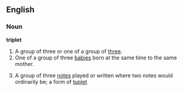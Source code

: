 ==English==
===Noun===
'''triplet'''
#A group of three or one of a group of [[three]].
#One of a group of three [[babies]] born at the same time to the same mother.
#{{music}} A group of three [[notes]] played or written where two notes would ordinarily be; a form of [[tuplet]]